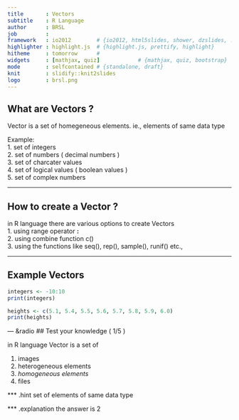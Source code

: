 ```yaml
---
title       : Vectors
subtitle    : R Language
author      : BRSL
job         : 
framework   : io2012        # {io2012, html5slides, shower, dzslides, ...}
highlighter : highlight.js  # {highlight.js, prettify, highlight}
hitheme     : tomorrow      # 
widgets     : [mathjax, quiz]            # {mathjax, quiz, bootstrap}
mode        : selfcontained # {standalone, draft}
knit        : slidify::knit2slides
logo		: brsl.png
---
```


## What are Vectors ?

Vector is a set of homegeneous elements. 
ie., elements of same data type

Example:  
1. set of integers  
2. set of numbers ( decimal numbers )  
3. set of charcater values  
4. set of logical values ( boolean values )  
5. set of complex numbers  

---

## How to create a Vector ?

in R language there are various options to create Vectors  
1. using range operator **:**  
2. using combine function c()  
3. using the functions like seq(), rep(), sample(), runif() etc.,

---

## Example Vectors

```r
integers <- -10:10
print(integers)
```

```r
heights <- c(5.1, 5.4, 5.5, 5.6, 5.7, 5.8, 5.9, 6.0)
print(heights)
```


--- &radio
## Test your knowledge ( 1/5 )

in R language Vector is a set of

1. images
2. heterogeneous elements
3. _homogeneous elements_
4. files

*** .hint
set of elements of same data type

*** .explanation
the answer is 2



